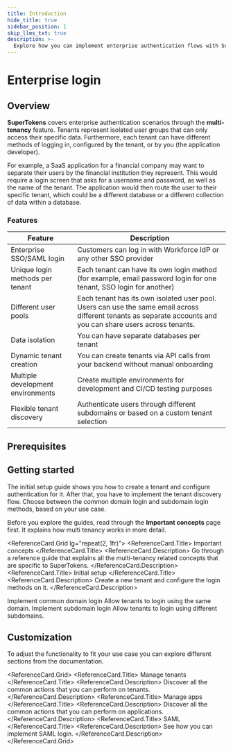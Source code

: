 ```yaml
---
title: Introduction
hide_title: true
sidebar_position: 1
skip_llms_txt: true
description: >-
  Explore how you can implement enterprise authentication flows with SuperTokens.
---
```


# Enterprise login


## Overview

**SuperTokens** covers enterprise authentication scenarios through the **multi-tenancy** feature.
Tenants represent isolated user groups that can only access their specific data.
Furthermore, each tenant can have different methods of logging in, configured by the tenant, or by you (the application developer).

For example, a SaaS application for a financial company may want to separate their users by the financial institution they represent.
This would require a login screen that asks for a username and password, as well as the name of the tenant.
The application would then route the user to their specific tenant, which could be a different database or a different collection of data within a database.


### Features

| Feature | Description |
|---------|-------------|
| Enterprise SSO/SAML login | Customers can log in with Workforce IdP or any other SSO provider |
| Unique login methods per tenant | Each tenant can have its own login method (for example, email password login for one tenant, SSO login for another) |
| Different user pools | Each tenant has its own isolated user pool. Users can use the same email across different tenants as separate accounts and you can share users across tenants. |
| Data isolation | You can have separate databases per tenant |
| Dynamic tenant creation | You can create tenants via API calls from your backend without manual onboarding |
| Multiple development environments | Create multiple environments for development and CI/CD testing purposes |
| Flexible tenant discovery | Authenticate users through different subdomains or based on a custom tenant selection |

## Prerequisites

<PaidFeatureCallout />

## Getting started 

The initial setup guide shows you how to create a tenant and configure authentication for it.
After that, you have to implement the tenant discovery flow. 
Choose between the common domain login and subdomain login methods, based on your use case.

Before you explore the guides, read through the **Important concepts** page first.
It explains how multi tenancy works in more detail. 

<ReferenceCard.Grid lg="repeat(2, 1fr)">
  <ReferenceCard href="/docs/authentication/enterprise/important-concepts">
    <ReferenceCard.Title>
      Important concepts
    </ReferenceCard.Title>
    <ReferenceCard.Description>
      Go through a reference guide that explains all the multi-tenancy related concepts that are specific to SuperTokens.
    </ReferenceCard.Description>
  </ReferenceCard>
  <ReferenceCard href="/docs/authentication/enterprise/initial-setup">
    <ReferenceCard.Title>
      Initial setup
    </ReferenceCard.Title>
    <ReferenceCard.Description>
      Create a new tenant and configure the login methods on it.
    </ReferenceCard.Description>
  </ReferenceCard>

  <ReferenceCard href="/docs/authentication/enterprise/common-domain-login">
    <ReferenceCard.Title>
      Implement common domain login
    </ReferenceCard.Title>
    <ReferenceCard.Description>
      Allow tenants to login using the same domain.
    </ReferenceCard.Description>
  </ReferenceCard>
  <ReferenceCard href="/docs/authentication/enterprise/subdomain-login">
    <ReferenceCard.Title>
      Implement subdomain login
    </ReferenceCard.Title>
    <ReferenceCard.Description>
      Allow tenants to login using different subdomains.
    </ReferenceCard.Description>
  </ReferenceCard>
</ReferenceCard.Grid>

## Customization 

To adjust the functionality to fit your use case you can explore different sections from the documentation.

<ReferenceCard.Grid>
  <ReferenceCard href="/docs/authentication/enterprise/manage-tenants">
    <ReferenceCard.Title>
      Manage tenants
    </ReferenceCard.Title>
    <ReferenceCard.Description>
      Discover all the common actions that you can perform on tenants.
    </ReferenceCard.Description>
  </ReferenceCard>
  <ReferenceCard href="/docs/authentication/enterprise/manage-apps">
    <ReferenceCard.Title>
      Manage apps
    </ReferenceCard.Title>
    <ReferenceCard.Description>
      Discover all the common actions that you can perform on applications.
    </ReferenceCard.Description>
  </ReferenceCard>
  <ReferenceCard href="/docs/authentication/enterprise/saml/what-is-saml">
    <ReferenceCard.Title>
      SAML
    </ReferenceCard.Title>
    <ReferenceCard.Description>
      See how you can implement SAML login.
    </ReferenceCard.Description>
  </ReferenceCard>
</ReferenceCard.Grid>
